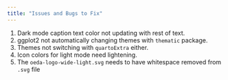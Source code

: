```yaml
---
title: "Issues and Bugs to Fix"
---
```


1.  Dark mode caption text color not updating with rest of text.
2.  ggplot2 not automatically changing themes with `thematic` package. 
3.  Themes not switching with `quartoExtra` either. 
4. Icon colors for light mode need lightening.
5. The `oeda-logo-wide-light.svg` needs to have whitespace removed from `.svg` file